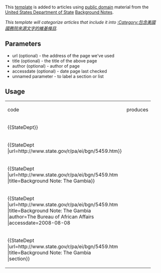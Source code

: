 <includeonly><!-- 在這裡加入模板的保護標識 --></includeonly><noinclude>{{template doc page viewed directly}}</noinclude>
<!-- 在本行下編輯模板說明 -->
{{Documentation subpage}}
<includeonly>{{intricate template}}</includeonly>
<!-- PLEASE ADD CATEGORIES AND INTERWIKIS AT THE BOTTOM OF THIS PAGE -->

This [[Wikipedia:Template namespace|template]] is added to articles using [[public domain]] material from the [[United States Department of State]] [[Background Notes]].

''This template will categorize articles that include it into [[:Category:包含美國國務院來源文字的維基條目]].''

==Parameters==
* url (optional) - the address of the page we've used
* title (optional) - the title of the above page
* author (optional) - author of page
* accessdate (optional) - date page last checked
* unnamed parameter - to label a section or list

==Usage==
<table>

<tr>
<td>
code
</td>
<td>
produces
</td>
</tr>

<tr>
<td>
<nowiki>{{StateDept}}</nowiki>
</td>
<td>
{{StateDept}}
</td>
</tr>

<tr>
<td>
<nowiki>{{StateDept</nowiki>
<br>
<nowiki>|url=http://www.state.gov/r/pa/ei/bgn/5459.htm}}</nowiki>
</td>
<td>
{{StateDept
|url=http://www.state.gov/r/pa/ei/bgn/5459.htm}}
</td>
</tr>

<tr>
<td>
<nowiki>{{StateDept</nowiki>
<br>
<nowiki>|url=http://www.state.gov/r/pa/ei/bgn/5459.htm</nowiki>
<br>
<nowiki>|title=Background Note: The Gambia}}</nowiki>
</td>
<td>
{{StateDept
|url=http://www.state.gov/r/pa/ei/bgn/5459.htm
|title=Background Note: The Gambia}}
</td>
</tr>

<tr>
<td>
<nowiki>{{StateDept</nowiki>
<br>
<nowiki>|url=http://www.state.gov/r/pa/ei/bgn/5459.htm</nowiki>
<br>
<nowiki>|title=Background Note: The Gambia</nowiki>
<br>
<nowiki>|author=The Bureau of African Affairs</nowiki>
<br>
<nowiki>|accessdate=2008-08-08</nowiki>
</td>
<td>
{{StateDept
|url=http://www.state.gov/r/pa/ei/bgn/5459.htm
|title=Background Note: The Gambia
|author=The Bureau of African Affairs
|accessdate=2008-08-08}}
</td>
</tr>


<tr>
<td>
<nowiki>{{StateDept</nowiki>
<br>
<nowiki>|url=http://www.state.gov/r/pa/ei/bgn/5459.htm</nowiki>
<br>
<nowiki>|title=Background Note: The Gambia</nowiki>
<br>
<nowiki>|section}}</nowiki>
</td>
<td>
{{StateDept
|url=http://www.state.gov/r/pa/ei/bgn/5459.htm
|title=Background Note: The Gambia
|section}}
</td>
</tr>
</table>

<includeonly>
<!-- CATEGORIES AND INTERWIKIS HERE, THANKS -->
[[Category:美國政府來源模板|{{PAGENAME}}]]
[[Category:包含美國國務院來源文字的維基條目|{{PAGENAME}}]]
</includeonly>